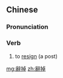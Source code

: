 {{also|辞掉}}
==Chinese==
{{zh-forms|s=辞掉}}

===Pronunciation===
{{zh-pron
|m=cídiào
|c=ci4 diu6
|cat=v
}}

===Verb===
{{zh-verb}}

# to [[resign]] (a post)

[[mg:辭掉]]
[[zh:辭掉]]